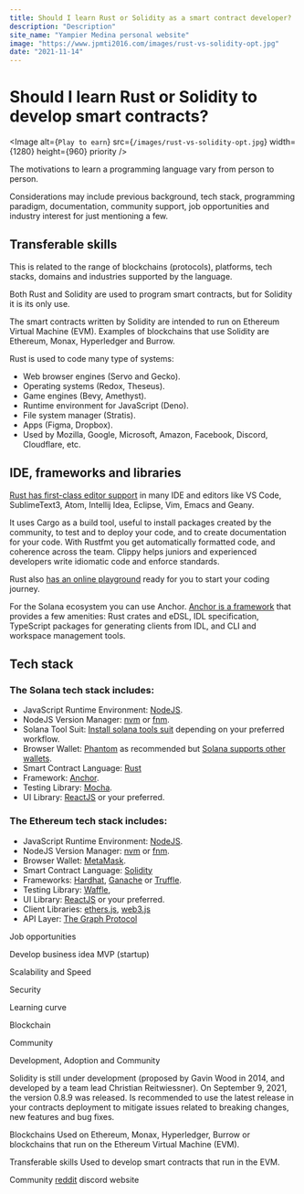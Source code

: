 ```yaml
---
title: Should I learn Rust or Solidity as a smart contract developer?
description: "Description"
site_name: "Yampier Medina personal website"
image: "https://www.jpmti2016.com/images/rust-vs-solidity-opt.jpg"
date: "2021-11-14"
---
```


# Should I learn Rust or Solidity to develop smart contracts?

<Image
  alt={`Play to earn`}
  src={`/images/rust-vs-solidity-opt.jpg`}
  width={1280}
  height={960}
  priority
/>

The motivations to learn a programming language vary from person to person.

Considerations may include previous background, tech stack, programming paradigm, documentation, community support, job opportunities and industry interest for just mentioning a few.

## Transferable skills

This is related to the range of blockchains (protocols), platforms, tech stacks, domains and industries supported by the language.

Both Rust and Solidity are used to program smart contracts, but for Solidity it is its only use.

The smart contracts written by Solidity are intended to run on Ethereum Virtual Machine (EVM). Examples of blockchains that use Solidity are Ethereum, Monax, Hyperledger and Burrow.

Rust is used to code many type of systems:

- Web browser engines (Servo and Gecko).
- Operating systems (Redox, Theseus).
- Game engines (Bevy, Amethyst).
- Runtime environment for JavaScript (Deno).
- File system manager (Stratis).
- Apps (Figma, Dropbox).
- Used by Mozilla, Google, Microsoft, Amazon, Facebook, Discord, Cloudflare, etc.

## IDE, frameworks and libraries

[Rust has first-class editor support](https://www.rust-lang.org/tools) in many IDE and editors like VS Code, SublimeText3, Atom, Intellij Idea, Eclipse, Vim, Emacs and Geany.

It uses Cargo as a build tool, useful to install packages created by the community, to test and to deploy your code, and to create documentation for your code. With Rustfmt you get automatically formatted code, and coherence across the team. Clippy helps juniors and experienced developers write idiomatic code and enforce standards.

Rust also [has an online playground](https://play.rust-lang.org/) ready for you to start your coding journey.

For the Solana ecosystem you can use Anchor. [Anchor is a framework](https://project-serum.github.io/anchor/getting-started/introduction.html) that provides a few amenities: Rust crates and eDSL, IDL specification, TypeScript packages for generating clients from IDL, and CLI and workspace management tools.

## Tech stack

### The Solana tech stack includes:

- JavaScript Runtime Environment: [NodeJS](https://nodejs.org/en/).
- NodeJS Version Manager: [nvm](https://github.com/nvm-sh/nvm) or [fnm](https://github.com/Schniz/fnm).
- Solana Tool Suit: [Install solana tools suit](https://docs.solana.com/cli/install-solana-cli-tools) depending on your preferred workflow.
- Browser Wallet: [Phantom](https://phantom.app/) as recommended but [Solana supports other wallets](https://docs.solana.com/wallet-guide).
- Smart Contract Language: [Rust](https://www.rust-lang.org)
- Framework: [Anchor](https://project-serum.github.io/anchor/getting-started/introduction.html).
- Testing Library: [Mocha](https://project-serum.github.io/anchor/getting-started/installation.html#install-mocha).
- UI Library: [ReactJS](https://reactjs.org/) or your preferred.

### The Ethereum tech stack includes:

- JavaScript Runtime Environment: [NodeJS](https://nodejs.org/en/).
- NodeJS Version Manager: [nvm](https://github.com/nvm-sh/nvm) or [fnm](https://github.com/Schniz/fnm).
- Browser Wallet: [MetaMask](https://metamask.io/download.html).
- Smart Contract Language: [Solidity](https://docs.soliditylang.org/)
- Frameworks: [Hardhat](https://hardhat.org/), [Ganache](https://www.trufflesuite.com/ganache) or [Truffle](https://www.trufflesuite.com/).
- Testing Library: [Waffle](https://getwaffle.io/),
- UI Library: [ReactJS](https://reactjs.org/) or your preferred.
- Client Libraries: [ethers.js](https://docs.ethers.io/v5/), [web3.js](https://web3js.readthedocs.io/)
- API Layer: [The Graph Protocol](https://thegraph.com/)

Job opportunities

Develop business idea MVP (startup)

Scalability and Speed

Security

Learning curve

Blockchain

Community

Development, Adoption and Community

Solidity is still under development (proposed by Gavin Wood in 2014, and developed by a team lead Christian Reitwiessner). On September 9, 2021, the version 0.8.9 was released. Is recommended to use the latest release in your contracts deployment to mitigate issues related to breaking changes, new features and bug fixes.

Blockchains
Used on Ethereum, Monax, Hyperledger, Burrow or blockchains that run on the Ethereum Virtual Machine (EVM).

Transferable skills
Used to develop smart contracts that run in the EVM.

Community
[reddit](https://www.reddit.com/r/solidity/)
discord
website
